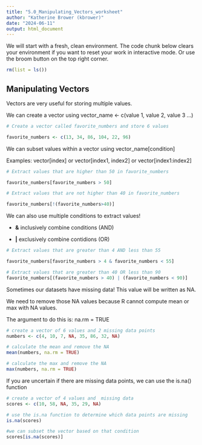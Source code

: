 ---
title: "5.0_Manipulating_Vectors_worksheet"
author: "Katherine Brower (kbrower)"
date: "2024-06-11"
output: html_document
---

We will start with a fresh, clean environment. 
The code chunk below clears your environment if you want to reset your work in interactive mode. Or use the broom button on the top right corner.

```{r}
rm(list = ls())
```

## Manipulating Vectors
Vectors are very useful for storing multiple values. 

We can create a vector using 
vector_name <- c(value 1, value 2, value 3 ...)

```{r}
# Create a vector called favorite_numbers and store 6 values

favorite_numbers <- c(13, 34, 86, 104, 22, 96)

```

We can subset values within a vector using vector_name[condition]

Examples: vector[index] or vector[index1, index2] or vector[index1:index2]

```{r}
# Extract values that are higher than 50 in favorite_numbers 

favorite_numbers[favorite_numbers > 50]

```

```{r}
# Extract values that are not higher than 40 in favorite_numbers

favorite_numbers[!(favorite_numbers>40)]

```

We can also use multiple conditions to extract values!

- **&** inclusively combine conditions (AND)

- **|** exclusively combine contidions (OR)

```{r}
# Extract values that are greater than 4 AND less than 55

favorite_numbers[favorite_numbers > 4 & favorite_numbers < 55]
```


```{r}
# Extract values that are greater than 40 OR less than 90
favorite_numbers[(favorite_numbers > 40) | (favorite_numbers < 90)]
```

Sometimes our datasets have missing data! This value will be written as NA.

We need to remove those NA values because R cannot compute mean or max with NA values.

The argument to do this is: na.rm = TRUE

```{r}
# create a vector of 6 values and 2 missing data points
numbers <- c(4, 10, 7, NA, 35, 86, 32, NA)

# calculate the mean and remove the NA
mean(numbers, na.rm = TRUE)

# calculate the max and remove the NA
max(numbers, na.rm = TRUE)
```

If you are uncertain if there are missing data points, we can use the is.na() function

```{r}
# create a vector of 4 values and  missing data
scores <- c(10, 58, NA, 35, 29, NA)

# use the is.na function to determine which data points are missing
is.na(scores)

```

```{r}
#we can subset the vector based on that condition
scores[is.na(scores)]
```